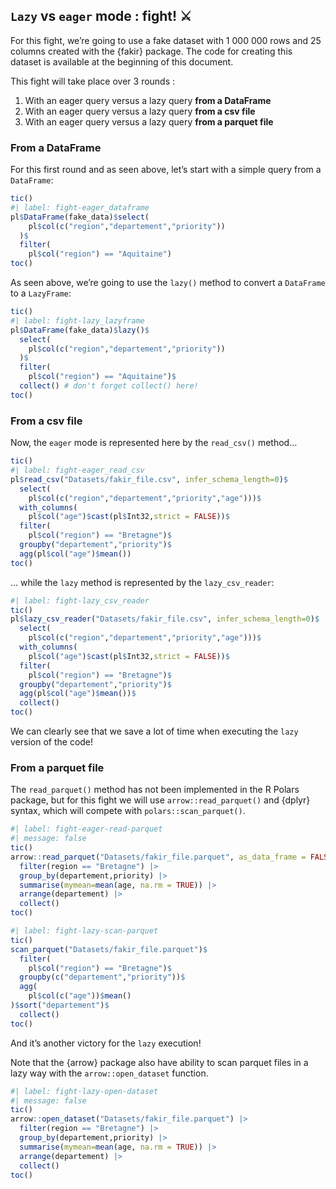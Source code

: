## `Lazy` vs `eager` mode : fight! ⚔️

For this fight, we're going to use a fake dataset with 1 000 000 rows and 25 columns created with the {fakir} package. The code for creating this dataset is available at the beginning of this document.

This fight will take place over 3 rounds :

1. With an eager query versus a lazy query **from a DataFrame**
2. With an eager query versus a lazy query **from a csv file**
3. With an eager query versus a lazy query **from a parquet file**

### From a DataFrame

For this first round and as seen above, let's start with a simple query from a `DataFrame`:

```r
tic()
#| label: fight-eager_dataframe
pl$DataFrame(fake_data)$select(
    pl$col(c("region","departement","priority")) 
  )$
  filter(
    pl$col("region") == "Aquitaine")
toc()
```

As seen above, we're going to use the `lazy()` method to convert a `DataFrame` to a `LazyFrame`:

```r
tic()
#| label: fight-lazy_lazyframe
pl$DataFrame(fake_data)$lazy()$
  select(
    pl$col(c("region","departement","priority")) 
  )$
  filter(
    pl$col("region") == "Aquitaine")$
  collect() # don't forget collect() here!
toc()
```

### From a csv file

Now, the `eager` mode is represented here by the `read_csv()` method...

```r
tic()
#| label: fight-eager_read_csv
pl$read_csv("Datasets/fakir_file.csv", infer_schema_length=0)$ 
  select(
    pl$col(c("region","departement","priority","age")))$
  with_columns(
    pl$col("age")$cast(pl$Int32,strict = FALSE))$
  filter(
    pl$col("region") == "Bretagne")$
  groupby("departement","priority")$
  agg(pl$col("age")$mean())
toc()
```

... while the `lazy` method is represented by the `lazy_csv_reader`:

```r
#| label: fight-lazy_csv_reader
tic()
pl$lazy_csv_reader("Datasets/fakir_file.csv", infer_schema_length=0)$
  select(
    pl$col(c("region","departement","priority","age")))$
  with_columns(
    pl$col("age")$cast(pl$Int32,strict = FALSE))$
  filter(
    pl$col("region") == "Bretagne")$
  groupby("departement","priority")$
  agg(pl$col("age")$mean())$
  collect()
toc()
```

We can clearly see that we save a lot of time when executing the `lazy` version of the code!


### From a parquet file

The `read_parquet()` method has not been implemented in the R Polars package, but for this fight we will use `arrow::read_parquet()` and {dplyr} syntax, which will compete with `polars::scan_parquet()`.


```r
#| label: fight-eager-read-parquet
#| message: false
tic()
arrow::read_parquet("Datasets/fakir_file.parquet", as_data_frame = FALSE) |>
  filter(region == "Bretagne") |> 
  group_by(departement,priority) |> 
  summarise(mymean=mean(age, na.rm = TRUE)) |> 
  arrange(departement) |>
  collect()
toc()
```

```r
#| label: fight-lazy-scan-parquet
tic()
scan_parquet("Datasets/fakir_file.parquet")$
  filter( 
    pl$col("region") == "Bretagne")$
  groupby(c("departement","priority"))$
  agg(
    pl$col(c("age"))$mean()
)$sort("departement")$
  collect()
toc()
```
And it's another victory for the `lazy` execution!

::: {.callout-important}

Note that the {arrow} package also have ability to scan parquet files in a lazy way with the `arrow::open_dataset` function.

```r
#| label: fight-lazy-open-dataset
#| message: false
tic()
arrow::open_dataset("Datasets/fakir_file.parquet") |> 
  filter(region == "Bretagne") |>
  group_by(departement,priority) |> 
  summarise(mymean=mean(age, na.rm = TRUE)) |>
  arrange(departement) |>
  collect()
toc()
```

:::

